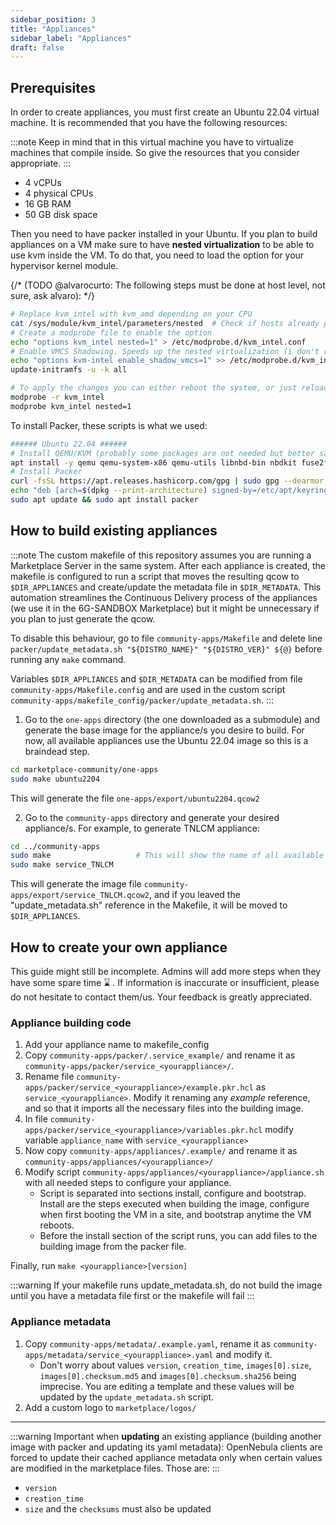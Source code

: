 ```yaml
---
sidebar_position: 3
title: "Appliances"
sidebar_label: "Appliances"
draft: false
---
```



## Prerequisites

In order to create appliances, you must first create an Ubuntu 22.04 virtual machine. It is recommended that you have the following resources:

:::note
Keep in mind that in this virtual machine you have to virtualize machines that compile inside. So give the resources that you consider appropriate.
:::

- 4 vCPUs
- 4 physical CPUs
- 16 GB RAM
- 50 GB disk space

Then you need to have packer installed in your Ubuntu. If you plan to build appliances on a VM make sure to have **nested virtualization** to be able to use kvm inside the VM. To do that, you need to load the option for your hypervisor kernel module. 

{/* (TODO @alvarocurto: The following steps must be done at host level, not sure, ask alvaro): */}

```bash
# Replace kvm_intel with kvm_amd depending on your CPU
cat /sys/module/kvm_intel/parameters/nested  # Check if hosts already permits nested virtualization
# Create a modprobe file to enable the option
echo "options kvm_intel nested=1" > /etc/modprobe.d/kvm_intel.conf
# Enable VMCS Shadowing. Speeds up the nested virtualization (i don't remember the source of this)
echo "options kvm-intel enable_shadow_vmcs=1" >> /etc/modprobe.d/kvm_intel.conf
update-initramfs -u -k all

# To apply the changes you can either reboot the system, or just reload the module (you still need to have no active VMs in the host)
modprobe -r kvm_intel
modprobe kvm_intel nested=1
```

To install Packer, these scripts is what we used:

```bash
###### Ubuntu 22.04 ######
# Install QEMU/KVM (probably some packages are not needed but better safe than sorry)
apt install -y qemu qemu-system-x86 qemu-utils libnbd-bin nbdkit fuse2fs qemu-system ovmf cloud-utils cloud-image-utils parted genisoimage guestfs-tools make nginx dpkg rpm rsync ruby 
# Install Packer
curl -fsSL https://apt.releases.hashicorp.com/gpg | sudo gpg --dearmor -o /etc/apt/keyrings/hashicorp.gpg
echo "deb [arch=$(dpkg --print-architecture) signed-by=/etc/apt/keyrings/hashicorp.gpg] https://apt.releases.hashicorp.com $(lsb_release -cs) main" | sudo tee /etc/apt/sources.list.d/hashicorp.list > /dev/null
sudo apt update && sudo apt install packer
```

## How to build existing appliances

:::note
The custom makefile of this repository assumes you are running a Marketplace Server in the same system. After each appliance is created, the makefile is configured to run a script that moves the resulting qcow to `$DIR_APPLIANCES` and create/update the metadata file in `$DIR_METADATA`. This automation streamlines the Continuous Delivery process of the appliances (we use it in the <Link to={MARKETPLACE_URL}>6G-SANDBOX Marketplace</Link>) but it might be unnecessary if you plan to just generate the qcow.

To disable this behaviour, go to file `community-apps/Makefile` and delete line `packer/update_metadata.sh "${DISTRO_NAME}" "${DISTRO_VER}" ${@}` before running any `make` command.

Variables `$DIR_APPLIANCES` and `$DIR_METADATA` can be modified from file `community-apps/Makefile.config` and are used in the custom script `community-apps/makefile_config/packer/update_metadata.sh`.
:::

1. Go to the `one-apps` directory (the one downloaded as a submodule) and generate the base image for the appliance/s you desire to build. For now, all available appliances use the Ubuntu 22.04 image so this is a braindead step.
```bash
cd marketplace-community/one-apps
sudo make ubuntu2204
```
This will generate the file `one-apps/export/ubuntu2204.qcow2`

2. Go to the `community-apps` directory and generate your desired appliance/s. For example, to generate TNLCM appliance:
```bash
cd ../community-apps
sudo make                   # This will show the name of all available appliances to build
sudo make service_TNLCM
```
This will generate the image file `community-apps/export/service_TNLCM.qcow2`, and if you leaved the "update_metadata.sh" reference in the Makefile, it will be moved to `$DIR_APPLIANCES`.

## How to create your own appliance

This guide might still be incomplete. Admins will add more steps when they have some spare time ⌛ . If information is inaccurate or insufficient, please do not hesitate to contact them/us. Your feedback is greatly appreciated.

### Appliance building code

1. Add your appliance name to makefile_config
2. Copy `community-apps/packer/.service_example/` and rename it as `community-apps/packer/service_<yourappliance>/`.
3. Rename file `community-apps/packer/service_<yourappliance>/example.pkr.hcl` as `service_<yourappliance>`. Modify it renaming any *example* reference, and so that it imports all the necessary files into the building image.
4. In file `community-apps/packer/service_<yourappliance>/variables.pkr.hcl` modify variable `appliance_name` with `service_<yourappliance>`
5. Now copy `community-apps/appliances/.example/` and rename it as `community-apps/appliances/<yourappliance>/`
6. Modify script `community-apps/appliances/<yourappliance>/appliance.sh` with all needed steps to configure your appliance.
    - Script is separated into sections install, configure and bootstrap. Install are the steps executed when building the image, configure when first booting the VM in a site, and bootstrap anytime the VM reboots.
    - Before the install section of the script runs, you can add files to the building image from the packer file.

Finally, run `make <yourappliance>[version]`

:::warning
If your makefile runs update_metadata.sh, do not build the image until you have a metadata file first or the makefile will fail
:::

### Appliance metadata

1. Copy `community-apps/metadata/.example.yaml`, rename it as `community-apps/metadata/service_<yourappliance>.yaml` and modify it.
    - Don't worry about values `version`, `creation_time`, `images[0].size`, `images[0].checksum.md5` and `images[0].checksum.sha256` being imprecise. You are editing a template and these values will be updated by the `update_metadata.sh` script.
2. Add a custom logo to `marketplace/logos/`

---

:::warning
Important when **updating** an existing appliance (building another image with packer and updating its yaml metadata):
OpenNebula clients are forced to update their cached appliance metadata only when certain values are modified in the marketplace files. Those are:
:::

- `version`
- `creation_time`
- `size` and the `checksums` must also be updated
